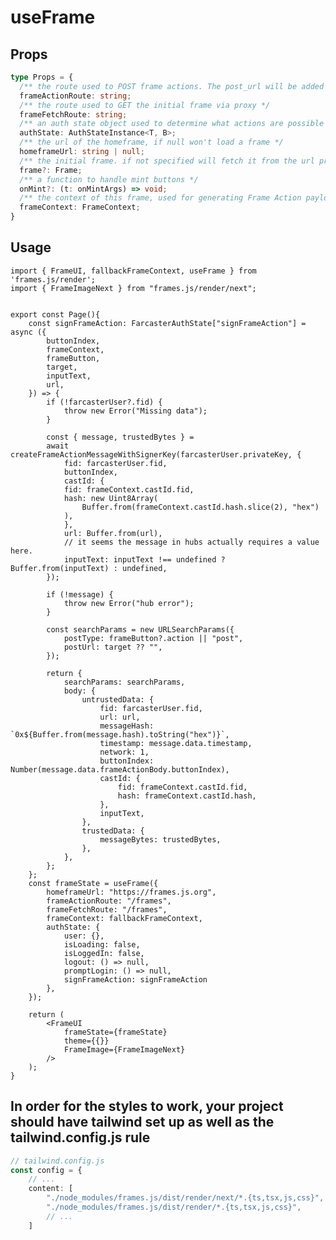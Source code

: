 # useFrame

## Props

```ts
type Props = {
  /** the route used to POST frame actions. The post_url will be added as a the `url` query parameter */
  frameActionRoute: string;
  /** the route used to GET the initial frame via proxy */
  frameFetchRoute: string;
  /** an auth state object used to determine what actions are possible */
  authState: AuthStateInstance<T, B>;
  /** the url of the homeframe, if null won't load a frame */
  homeframeUrl: string | null;
  /** the initial frame. if not specified will fetch it from the url prop */
  frame?: Frame;
  /** a function to handle mint buttons */
  onMint?: (t: onMintArgs) => void;
  /** the context of this frame, used for generating Frame Action payloads */
  frameContext: FrameContext;
}
```

## Usage

```tsx [frames.js/render/types.tsx]
import { FrameUI, fallbackFrameContext, useFrame } from 'frames.js/render';
import { FrameImageNext } from "frames.js/render/next";


export const Page(){
    const signFrameAction: FarcasterAuthState["signFrameAction"] = async ({
        buttonIndex,
        frameContext,
        frameButton,
        target,
        inputText,
        url,
    }) => {
        if (!farcasterUser?.fid) {
            throw new Error("Missing data");
        }

        const { message, trustedBytes } =
        await createFrameActionMessageWithSignerKey(farcasterUser.privateKey, {
            fid: farcasterUser.fid,
            buttonIndex,
            castId: {
            fid: frameContext.castId.fid,
            hash: new Uint8Array(
                Buffer.from(frameContext.castId.hash.slice(2), "hex")
            ),
            },
            url: Buffer.from(url),
            // it seems the message in hubs actually requires a value here.
            inputText: inputText !== undefined ? Buffer.from(inputText) : undefined,
        });

        if (!message) {
            throw new Error("hub error");
        }

        const searchParams = new URLSearchParams({
            postType: frameButton?.action || "post",
            postUrl: target ?? "",
        });

        return {
            searchParams: searchParams,
            body: {
                untrustedData: {
                    fid: farcasterUser.fid,
                    url: url,
                    messageHash: `0x${Buffer.from(message.hash).toString("hex")}`,
                    timestamp: message.data.timestamp,
                    network: 1,
                    buttonIndex: Number(message.data.frameActionBody.buttonIndex),
                    castId: {
                        fid: frameContext.castId.fid,
                        hash: frameContext.castId.hash,
                    },
                    inputText,
                },
                trustedData: {
                    messageBytes: trustedBytes,
                },
            },
        };
    };
    const frameState = useFrame({
        homeframeUrl: "https://frames.js.org",
        frameActionRoute: "/frames",
        frameFetchRoute: "/frames",
        frameContext: fallbackFrameContext,
        authState: {
            user: {},
            isLoading: false,
            isLoggedIn: false,
            logout: () => null,
            promptLogin: () => null,
            signFrameAction: signFrameAction
        },
    });

    return (
        <FrameUI
            frameState={frameState}
            theme={{}}
            FrameImage={FrameImageNext}
        />
    );
}

```

## In order for the styles to work, your project should have tailwind set up as well as the tailwind.config.js rule

```ts
// tailwind.config.js
const config = {
    // ...
    content: [
        "./node_modules/frames.js/dist/render/next/*.{ts,tsx,js,css}",
        "./node_modules/frames.js/dist/render/*.{ts,tsx,js,css}",
        // ...
    ]
```